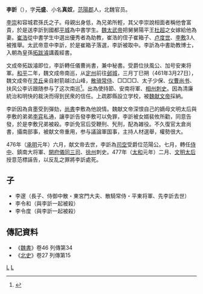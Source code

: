 {{for|漢朝的司徒李訢|李訢 (漢朝)}}
'''李訢'''（{{bd|？||477年|}}），字'''元盛'''、小名'''真奴'''，[[范陽郡|范陽郡]]人，北魏官员。

[[李崇_(北燕)|李崇]]和容城君孫氏之子。母親出身低，為兄弟所輕，其父李崇說相面者稱他會富貴，於是送李訢到國都[[平城遗址|平城]]為中書学生。[[魏太武帝|魏太武帝]]把舅舅陽平王[[杜超|杜超]]之女嫁給他為妻。[[崔浩|崔浩]]從中書学生中選出優秀者為助教，崔浩的侄子崔箱子、[[卢度世|卢度世]]、[[李敷|李敷]]3人被推舉。太武帝意中李訢，於是崔箱子落選，李訢被取中。李訢為中書助教博士，入朝為皇孫[[魏文成帝|拓跋濬]]講義經書。

文成帝拓跋濬即位，李訢轉任儀曹尚書，兼中秘書。受爵位扶風公、加号安東将軍。[[和平_(北魏)|和平]]二年，魏文成帝南巡，从[[定州|定州]]前往[[邺城|邺城]]，三月丁巳朔（461年3月27日），魏文成帝在[[灵丘|灵丘]]亲自射箭越过山峰，[[散骑常侍|散骑常侍]]、□□□□、太子少保、[[仪曹尚书|仪曹尚书]]、扶风公李䜣跟随参与了这次南巡<ref name=autogenerated3>{{Citation| last=| first=| author-link=山西省考古研究所、灵丘县文物局| year=1997年| title=《山西灵丘北魏文成帝〈南巡碑〉》| periodical=《文物》| volume=| issue=12期| pages=70-79| url=http://www.cnki.com.cn/Article/CJFDTOTAL-WENW199712011.htm| doi=| oclc=| accessdate=2020-08-29| archive-date=2019-07-25| archive-url=https://web.archive.org/web/20190725155706/http://www.cnki.com.cn/Article/CJFDTOTAL-WENW199712011.htm| dead-url=no}}</ref>。出為使持節、安南将軍、[[相州|相州]][[刺史|刺史]]。因為清廉統治和明快的裁決而得到民衆的信任。上疏郡縣設立学校，被[[魏献文帝|魏献文帝]]採納。

李訢因為貪墨受到彈劾，[[尚書|尚書]]李敷為他說情。魏献文帝深恨自己的嫡母文明太后與李敷的弟弟[[李弈|李弈]]私通，讓李訢告發李敷可以免罪，李訢被女婿裴攸所勸，同意告發，於是李敷兄弟被殺。李訢免官后受鞭刑、髠刑，配為雑役。不久復官太倉尚書，攝南部事，被献文帝重用，参与議論軍国事，主持人材選舉，權勢很大。

476年（[[承明|承明]]元年）六月，献文帝去世，李訢為[[司空|司空]]受爵位范陽公。七月，轉任[[侍中|侍中]]、鎮南大将軍、[[開府儀同三司|開府儀同三司]]、[[徐州|徐州]]刺史。477年（[[太和_(北魏)|太和]]元年）二月、[[文成文明皇后|文明太后]]授意范標誣告，以反乱之罪將李訢處死。

== 子 ==
*李邃（長子、侍御中散・東宮門大夫、散騎常侍・平東将軍、先李訢去世）
*李令和（與李訢一起被殺）
*李令度（與李訢一起被殺）


== 傳記資料 ==
*《[[魏書|魏書]]》卷46 列傳第34
*《[[北史|北史]]》卷27 列傳第15

[[Category:范阳李氏|L]]
[[Category:北魏官員|L]]